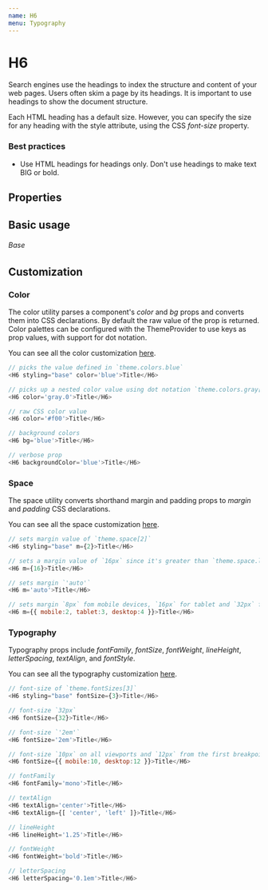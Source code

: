```yaml
---
name: H6
menu: Typography
---
```



# H6

Search engines use the headings to index the structure and content of your web pages. Users often skim a page by its headings. It is important to use headings to show the document structure.

Each HTML heading has a default size. However, you can specify the size for any heading with the style attribute, using the CSS _font-size_ property.

### Best practices

-   Use HTML headings for headings only. Don't use headings to make text BIG or bold.

## Properties

<Props of={H6} />

## Basic usage

<Playground>
    <H6 styling="base">Base</H6>
</Playground>

## Customization

### Color

The color utility parses a component's _color_ and _bg_ props and converts them into CSS declarations. By default the raw value of the prop is returned. Color palettes can be configured with the ThemeProvider to use keys as prop values, with support for dot notation.

You can see all the color customization [here](https://styled-system.com/api/#color).

```javascript
// picks the value defined in `theme.colors.blue`
<H6 styling="base" color='blue'>Title</H6>

// picks up a nested color value using dot notation `theme.colors.gray[0]`
<H6 color='gray.0'>Title</H6>

// raw CSS color value
<H6 color='#f00'>Title</H6>

// background colors
<H6 bg='blue'>Title</H6>

// verbose prop
<H6 backgroundColor='blue'>Title</H6>
```

### Space

The space utility converts shorthand margin and padding props to _margin_ and _padding_ CSS declarations.

You can see all the space customization [here](https://styled-system.com/api#space).

```javascript
// sets margin value of `theme.space[2]`
<H6 styling="base" m={2}>Title</H6>

// sets a margin value of `16px` since it's greater than `theme.space.length`
<H6 m={16}>Title</H6>

// sets margin `'auto'`
<H6 m='auto'>Title</H6>

// sets margin `8px` fom mobile devices, `16px` for tablet and `32px` for desktop from the first breakpoint and up
<H6 m={{ mobile:2, tablet:3, desktop:4 }}>Title</H6>
```

### Typography

Typography props include _fontFamily_, _fontSize_, _fontWeight_, _lineHeight_, _letterSpacing_, _textAlign_, and _fontStyle_.

You can see all the typography customization [here](https://styled-system.com/api/#typography).

```javascript
// font-size of `theme.fontSizes[3]`
<H6 styling="base" fontSize={3}>Title</H6>

// font-size `32px`
<H6 fontSize={32}>Title</H6>

// font-size `'2em'`
<H6 fontSize='2em'>Title</H6>

// font-size `10px` on all viewports and `12px` from the first breakpoint and up
<H6 fontSize={{ mobile:10, desktop:12 }}>Title</H6>

// fontFamily
<H6 fontFamily='mono'>Title</H6>

// textAlign
<H6 textAlign='center'>Title</H6>
<H6 textAlign={[ 'center', 'left' ]}>Title</H6>

// lineHeight
<H6 lineHeight='1.25'>Title</H6>

// fontWeight
<H6 fontWeight='bold'>Title</H6>

// letterSpacing
<H6 letterSpacing='0.1em'>Title</H6>
```
